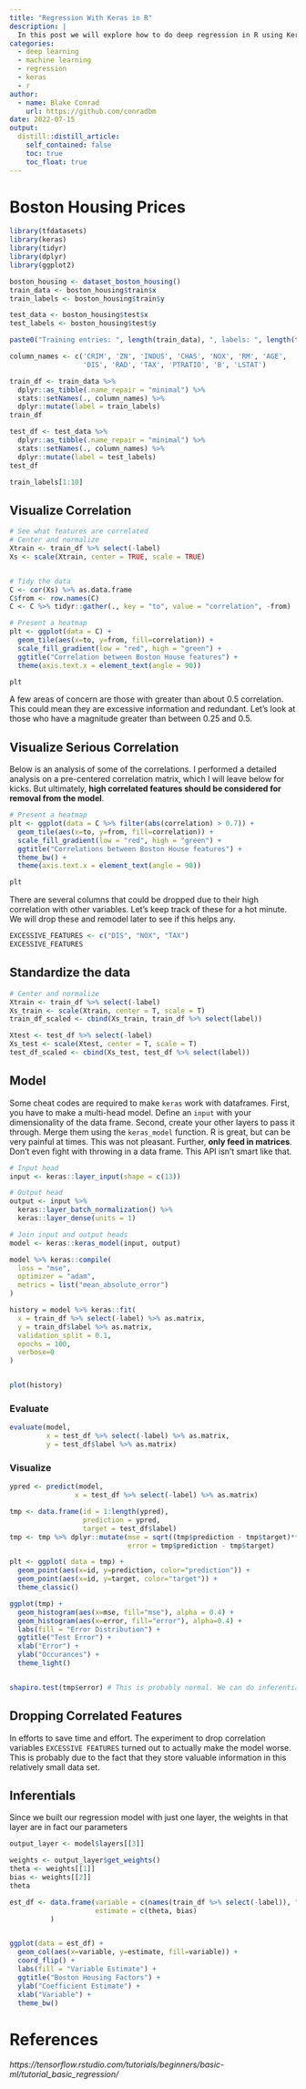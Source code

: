 ```yaml
---
title: "Regression With Keras in R"
description: |
  In this post we will explore how to do deep regression in R using Keras.
categories:
  - deep learning
  - machine learning
  - regression
  - keras
  - r
author:
  - name: Blake Conrad
    url: https://github.com/conradbm
date: 2022-07-15
output:
  distill::distill_article:
    self_contained: false
    toc: true
    toc_float: true
---
```


# Boston Housing Prices

```r
library(tfdatasets)
library(keras)
library(tidyr)
library(dplyr)
library(ggplot2)
```

```r
boston_housing <- dataset_boston_housing()
train_data <- boston_housing$train$x
train_labels <- boston_housing$train$y

test_data <- boston_housing$test$x
test_labels <- boston_housing$test$y

paste0("Training entries: ", length(train_data), ", labels: ", length(train_labels))
```

```r
column_names <- c('CRIM', 'ZN', 'INDUS', 'CHAS', 'NOX', 'RM', 'AGE', 
                  'DIS', 'RAD', 'TAX', 'PTRATIO', 'B', 'LSTAT')

train_df <- train_data %>% 
  dplyr::as_tibble(.name_repair = "minimal") %>% 
  stats::setNames(., column_names) %>% 
  dplyr::mutate(label = train_labels)
train_df

test_df <- test_data %>% 
  dplyr::as_tibble(.name_repair = "minimal") %>% 
  stats::setNames(., column_names) %>% 
  dplyr::mutate(label = test_labels)
test_df

```

```r
train_labels[1:10]
```


## Visualize Correlation

```r
# See what features are correlated
# Center and normalize
Xtrain <- train_df %>% select(-label)
Xs <- scale(Xtrain, center = TRUE, scale = TRUE)


# Tidy the data
C <- cor(Xs) %>% as.data.frame
C$from <- row.names(C)
C <- C %>% tidyr::gather(., key = "to", value = "correlation", -from)

# Present a heatmap
plt <- ggplot(data = C) + 
  geom_tile(aes(x=to, y=from, fill=correlation)) + 
  scale_fill_gradient(low = "red", high = "green") +
  ggtitle("Correlation between Boston House features") +
  theme(axis.text.x = element_text(angle = 90)) 

plt
```


A few areas of concern are those with greater than about 0.5 correlation. This could mean they are excessive information and redundant. Let's look at those who have a magnitude greater than between 0.25 and 0.5.

## Visualize Serious Correlation

Below is an analysis of some of the correlations. I performed a detailed analysis on a pre-centered correlation matrix, which I will leave below for kicks. But ultimately, **high correlated features should be considered for removal from the model**.

```r
# Present a heatmap
plt <- ggplot(data = C %>% filter(abs(correlation) > 0.7)) + 
  geom_tile(aes(x=to, y=from, fill=correlation)) + 
  scale_fill_gradient(low = "red", high = "green") +
  ggtitle("Correlations between Boston House features") +
  theme_bw() + 
  theme(axis.text.x = element_text(angle = 90))

plt
```

There are several columns that could be dropped due to their high correlation with other variables. Let's keep track of these for a hot minute. We will drop these and remodel later to see if this helps any.

```r
EXCESSIVE_FEATURES <- c("DIS", "NOX", "TAX")
EXCESSIVE_FEATURES
```

## Standardize the data

```r

# Center and normalize
Xtrain <- train_df %>% select(-label)
Xs_train <- scale(Xtrain, center = T, scale = T)
train_df_scaled <- cbind(Xs_train, train_df %>% select(label))

Xtest <- test_df %>% select(-label)
Xs_test <- scale(Xtest, center = T, scale = T)
test_df_scaled <- cbind(Xs_test, test_df %>% select(label))


```

## Model

Some cheat codes are required to make `keras` work with dataframes. First, you have to make a multi-head model. Define an `input` with your dimensionality of the data frame. Second, create your other layers to pass it through. Merge them using the `keras_model` function. R is great, but can be very painful at times. This was not pleasant. Further, **only feed in matrices**. Don't even fight with throwing in a data frame. This API isn't smart like that.

```r

# Input head
input <- keras::layer_input(shape = c(13))

# Output head
output <- input %>% 
  keras::layer_batch_normalization() %>%  
  keras::layer_dense(units = 1)

# Join input and output heads
model <- keras::keras_model(input, output)

model %>% keras::compile(
  loss = "mse",
  optimizer = "adam",
  metrics = list("mean_absolute_error")
)

history = model %>% keras::fit(
  x = train_df %>% select(-label) %>% as.matrix,
  y = train_df$label %>% as.matrix,
  validation_split = 0.1,
  epochs = 100,
  verbose=0
)


plot(history)

```
### Evaluate

```r
evaluate(model,
         x = test_df %>% select(-label) %>% as.matrix, 
         y = test_df$label %>% as.matrix)
```

### Visualize

```r
ypred <- predict(model, 
                x = test_df %>% select(-label) %>% as.matrix)

tmp <- data.frame(id = 1:length(ypred),
                  prediction = ypred,
                  target = test_df$label)
tmp <- tmp %>% dplyr::mutate(mse = sqrt((tmp$prediction - tmp$target)**2),
                             error = tmp$prediction - tmp$target)

plt <- ggplot( data = tmp) + 
  geom_point(aes(x=id, y=prediction, color="prediction")) +
  geom_point(aes(x=id, y=target, color="target")) +
  theme_classic()

ggplot(tmp) + 
  geom_histogram(aes(x=mse, fill="mse"), alpha = 0.4) +
  geom_histogram(aes(x=error, fill="error"), alpha=0.4) + 
  labs(fill = "Error Distribution") +
  ggtitle("Test Error") +
  xlab("Error") +
  ylab("Occurances") +
  theme_light()


shapiro.test(tmp$error) # This is probably normal. We can do inferential statistics on the population!
```

## Dropping Correlated Features

In efforts to save time and effort. The experiment to drop correlation variables `EXCESSIVE FEATURES` turned out to actually make the model worse. This is probably due to the fact that they store valuable information in this relatively small data set.

## Inferentials

Since we built our regression model with just one layer, the weights in that layer are in fact our parameters

```r

output_layer <- model$layers[[3]]

weights <- output_layer$get_weights()
theta <- weights[[1]]
bias <- weights[[2]]
theta

est_df <- data.frame(variable = c(names(train_df %>% select(-label)), "intercept"),
                     estimate = c(theta, bias)
          )


ggplot(data = est_df) + 
  geom_col(aes(x=variable, y=estimate, fill=variable)) + 
  coord_flip() +
  labs(fill = "Variable Estimate") +
  ggtitle("Boston Housing Factors") +
  ylab("Coefficient Estimate") +
  xlab("Variable") +
  theme_bw()
```


# References

<cite>https://tensorflow.rstudio.com/tutorials/beginners/basic-ml/tutorial_basic_regression/</cite>


